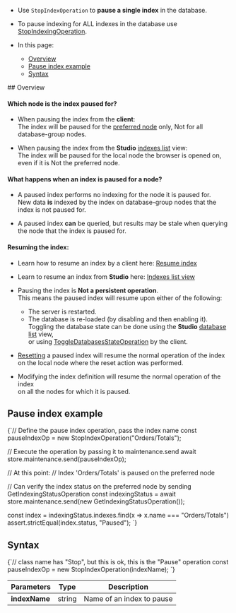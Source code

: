 
<Admonition type="note" title="">

* Use `StopIndexOperation` to **pause a single index** in the database.

* To pause indexing for ALL indexes in the database use [StopIndexingOperation](../../../../client-api/operations/maintenance/indexes/stop-indexing.mdx).

* In this page:
    * [Overview](../../../../client-api/operations/maintenance/indexes/stop-index.mdx#overview)
    * [Pause index example](../../../../client-api/operations/maintenance/indexes/stop-index.mdx#pause-index-example)
    * [Syntax](../../../../client-api/operations/maintenance/indexes/stop-index.mdx#syntax)

</Admonition>
## Overview

#### Which node is the index paused for?

* When pausing the index from the **client**:  
  The index will be paused for the [preferred node](../../../../client-api/configuration/load-balance/overview.mdx#the-preferred-node) only, 
  Not for all database-group nodes.

* When pausing the index from the **Studio** [indexes list](../../../../studio/database/indexes/indexes-list-view.mdx#indexes-list-view---actions) view:  
  The index will be paused for the local node the browser is opened on, even if it is Not the preferred node.
#### What happens when an index is paused for a node?

* A paused index performs no indexing for the node it is paused for.  
  New data **is** indexed by the index on database-group nodes that the index is not paused for.

* A paused index **can** be queried, but results may be stale when querying the node that the index is paused for.
#### Resuming the index:

* Learn how to resume an index by a client here: [Resume index](../../../../client-api/operations/maintenance/indexes/start-index.mdx)  

* Learn to resume an index from **Studio** here: [Indexes list view](../../../../studio/database/indexes/indexes-list-view.mdx#indexes-list-view---actions)  

* Pausing the index is **Not a persistent operation**.  
  This means the paused index will resume upon either of the following:
    * The server is restarted.
    * The database is re-loaded (by disabling and then enabling it).  
      Toggling the database state can be done using the **Studio** [database list](../../../../studio/database/databases-list-view.mdx#database-actions) view,  
      or using [ToggleDatabasesStateOperation](../../../../client-api/operations/server-wide/toggle-databases-state.mdx) by the client.

* [Resetting](../../../../client-api/operations/maintenance/indexes/reset-index.mdx) a paused index will resume the normal operation of the index  
  on the local node where the reset action was performed.

* Modifying the index definition will resume the normal operation of the index  
  on all the nodes for which it is paused.



## Pause index example

<TabItem value="pause_index" label="pause_index">
<CodeBlock language="js">
{`// Define the pause index operation, pass the index name 
const pauseIndexOp = new StopIndexOperation("Orders/Totals");

// Execute the operation by passing it to maintenance.send
await store.maintenance.send(pauseIndexOp);

// At this point:
// Index 'Orders/Totals' is paused on the preferred node

// Can verify the index status on the preferred node by sending GetIndexingStatusOperation
const indexingStatus = await store.maintenance.send(new GetIndexingStatusOperation());

const index = indexingStatus.indexes.find(x => x.name === "Orders/Totals")
assert.strictEqual(index.status, "Paused");
`}
</CodeBlock>
</TabItem>



## Syntax

<TabItem value="syntax" label="syntax">
<CodeBlock language="js">
{`// class name has "Stop", but this is ok, this is the "Pause" operation
const pauseIndexOp = new StopIndexOperation(indexName);
`}
</CodeBlock>
</TabItem>

| Parameters | Type | Description |
| - | - | - |
| **indexName** | string | Name of an index to pause |




